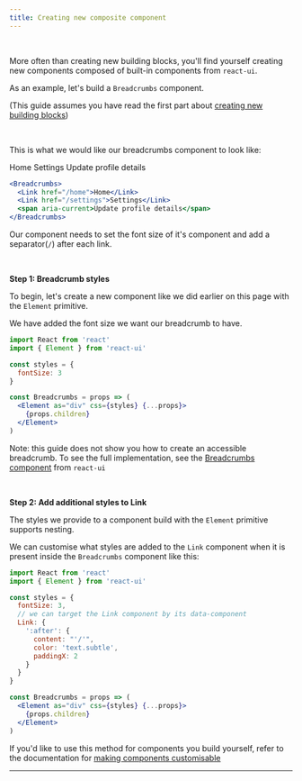 ```yaml
---
title: Creating new composite component
---
```



<br />

More often than creating new building blocks, you'll find yourself creating new components composed of built-in components from `react-ui`.

As an example, let's build a `Breadcrumbs` component.

(This guide assumes you have read the first part about [creating new building blocks](/docs/recipes/building-block))

<br />

This is what we would like our breadcrumbs component to look like:

<div className="example preview-first preview-margin">

<ThemeProvider>
  <Element
    as="div"
    aria-label="breadcrumb"
    css={{
      fontSize: 3,
      Link: {
        ':after': {
          content: "'/'",
          color: 'text.subtle',
          paddingX: 2
        }
      }
    }}
  >
    <Link href="/home">Home</Link>
    <Link href="/settings">Settings</Link>
    <span aria-current>Update profile details</span>
  </Element>
</ThemeProvider>

```jsx
<Breadcrumbs>
  <Link href="/home">Home</Link>
  <Link href="/settings">Settings</Link>
  <span aria-current>Update profile details</span>
</Breadcrumbs>
```

</div>

Our component needs to set the font size of it's component and add a separator(`/`) after each link.

<br />

**Step 1: Breadcrumb styles**

To begin, let's create a new component like we did earlier on this page with the `Element` primitive.

We have added the font size we want our breadcrumb to have.

```jsx
import React from 'react'
import { Element } from 'react-ui'

const styles = {
  fontSize: 3
}

const Breadcrumbs = props => (
  <Element as="div" css={styles} {...props}>
    {props.children}
  </Element>
)
```

Note: this guide does not show you how to create an accessible breadcrumb. To see the full implementation, see the [Breadcrumbs component](/docs/components/breadcrumbs) from `react-ui`

<br />

**Step 2: Add additional styles to Link**

The styles we provide to a component build with the `Element` primitive supports nesting.

We can customise what styles are added to the `Link` component when it is present inside the `Breadcrumbs` component like this:

```jsx
import React from 'react'
import { Element } from 'react-ui'

const styles = {
  fontSize: 3,
  // we can target the Link component by its data-component
  Link: {
    ':after': {
      content: "'/'",
      color: 'text.subtle',
      paddingX: 2
    }
  }
}

const Breadcrumbs = props => (
  <Element as="div" css={styles} {...props}>
    {props.children}
  </Element>
)
```

If you'd like to use this method for components you build yourself, refer to the documentation for [making components customisable](/docs/recipes/creating-components/#step-3-optional-make-the-component-customisable)

---
